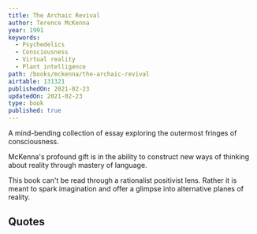 ```yaml
---
title: The Archaic Revival
author: Terence McKenna
year: 1991
keywords:
  - Psychedelics
  - Consciousness
  - Virtual reality
  - Plant intelligence
path: /books/mckenna/the-archaic-revival
airtable: 131321
publishedOn: 2021-02-23
updatedOn: 2021-02-23
type: book
published: true
---
```


A mind-bending collection of essay exploring the outermost fringes of consciousness.

McKenna's profound gift is in the ability to construct new ways of thinking about reality through mastery of language.

This book can't be read through a rationalist positivist lens. Rather it is meant to spark imagination and offer a glimpse into alternative planes of reality.

## Quotes
